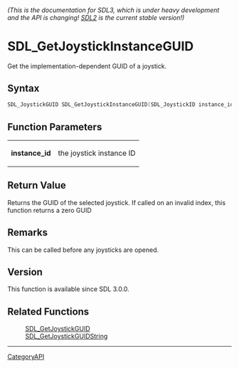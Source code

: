 ====== (This is the documentation for SDL3, which is under heavy development and the API is changing! [https://wiki.libsdl.org/SDL2/ SDL2] is the current stable version!) ======
= SDL_GetJoystickInstanceGUID =

Get the implementation-dependent GUID of a joystick.

== Syntax ==

<syntaxhighlight lang='c'>
SDL_JoystickGUID SDL_GetJoystickInstanceGUID(SDL_JoystickID instance_id);
</syntaxhighlight>

== Function Parameters ==

{|
|'''instance_id'''
|the joystick instance ID
|}

== Return Value ==

Returns the GUID of the selected joystick. If called on an invalid index,
this function returns a zero GUID

== Remarks ==

This can be called before any joysticks are opened.

== Version ==

This function is available since SDL 3.0.0.

== Related Functions ==

:[[SDL_GetJoystickGUID]]
:[[SDL_GetJoystickGUIDString]]

----
[[CategoryAPI]]



